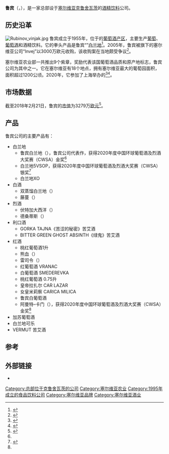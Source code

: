{{Coord|43|34|59|N|21|18|04|E|display=title}}
{{Infobox company
| name                = Rubin
| logo                = 
| logo_size           = 
| logo_alt            = 
| logo_caption        = 
| logo_padding        = 
| image               = Rubin Kruševac.jpg
| image_size          = 
| image_alt           = 
| image_caption       = 当地工厂
| trading_name        = 
| native_name         = Рубин<br>Rubin
| native_name_lang    = sr
| romanized_name      = 
| former_name         = 
| type                = [[Types_of_business_entity#Serbia|a.d.]]
| traded_as           = [[BELEX|BELEX]]: [http://www.belex.rs/trgovanje/hartija/dnevni/RUBN RUBN]
| ISIN                = 
| industry            = [[饮料|饮料]]
| genre               = <!-- Only used with media and publishing companies -->
| fate                = 
| predecessor         = <!-- or: | predecessors = -->
| successor           = <!-- or: | successors = -->
| foundation          = {{Start date and age|1955|07|14|df=yes}}
| founder             = <!-- or: | founders = -->
| defunct             = <!-- {{end date|YYYY|MM|DD}} -->
| hq_location         = Nade Marković 57
| hq_location_city    = [[克鲁舍瓦茨|克鲁舍瓦茨]]
| hq_location_country = [[塞尔维亚|塞尔维亚]]
| num_locations       = 
| num_locations_year  =  <!-- Year of num_locations data (when known) -->
| area_served         = 全球
| key_people          = Danijela Jovanović {{small|(董事长)}}<br>Zoran Bekrić {{small|(CEO)}}
| products            = 酒精饮料
| brands              = 
| production          = 
| production_year     = <!-- Year of production data (when known) -->
| services            = 
| revenue             = {{increase}} [[Euro|€]]25.86 million
| revenue_year        = {{small|2018}}<ref name="report2018">{{cite web|title=БИЛАНС УСПЕХА (2018) - Rubin|url=http://pretraga3.apr.gov.rs/docRepo/download?xbcd=7100070880694&xrnd=BA241775A0A1EB0E5AAA3BEB922BFF86D5D5894F|website=apr.gov.rs|accessdate=29 November 2019|language=sr}}</ref>
| operating_income    = 
| income_year         = <!-- Year of operating_income data (when known) -->
| net_income          = {{increase}} €2.11 million
| net_income_year     = {{small|2018}}<ref name="report2018" />
| aum                 = <!-- Only for financial-service companies -->
| assets              = {{increase}} €90.41 million
| assets_year         = {{small|2018}}<ref name="assets2018">{{cite web|title=БИЛАНС СТАЊА (2018) - Rubin|url=http://pretraga3.apr.gov.rs/docRepo/download?xbcd=7100070880687&xrnd=1FC944951EF12281BFB76768E4FF5D65442AC3C0|website=apr.gov.rs|accessdate=29 November 2019|language=sr}}</ref>
| equity              = {{increase}} €57.17 million
| equity_year         = {{small|2018}}<ref name="assets2018" />
| owner               = [[Invej_Company|Invej]] {{small|(100%)}}
| members             = 
| members_year        = <!-- Year of members data (when known) -->
| num_employees       = 309
| num_employees_year  = {{small|2018}}
| parent              = 
| divisions           = 
| subsid              = 
| module              = <!-- Used to embed other templates -->
| website             = {{URL|www.rubin.rs}}
| footnotes           = 
}}
'''鲁宾'''（{{lang|en|'''Rubin'''}}，{{lang-sr-Cyrl|Рубин}}），是一家总部设于[[塞尔维亚|塞尔维亚]][[克鲁舍瓦茨|克鲁舍瓦茨]]的[[酒精饮料|酒精饮料]]公司。

==历史沿革==
[[File:Rubinov_vinjak.jpg|thumb]]
鲁宾成立于1955年，位于{{le|西莫拉瓦|West Morava}}的[[塞尔维亚葡萄酒产区|葡萄酒产区]]，主要生产[[葡萄|葡萄]]、[[葡萄酒|葡萄酒]]和酒精饮料。它的拳头产品是鲁宾“{{lang|en|Vinjak|Vinjak}}”[[白兰地|白兰地]]<ref>{{citation |url=http://www.politika.rs/vesti/najnovije-vesti/Rubinov-vinjak-izlazi-na-francusko-trziste.lt.html |title=Rubinov vinjak izlazi na francusko tržište |publisher=Politika|language=sr}}</ref>。2005年，鲁宾被{{link-sr|普雷德拉格·佩科尼|Предраг Ранковић}}旗下的塞尔维亚公司“Invej”以3000万欧元收购，该收购案在当地颇受争议<ref>{{cite news |title=Zemunski Invej kupio Rubin |url=https://www.b92.net/info/vesti/index.php?yyyy=2005&mm=01&dd=19&nav_category=9&nav_id=160328 |accessdate=2018年12月7日 |work=b92.net |agency=Beta |publisher=Glas Javnosti |date=2005年1月19日 |language=sr}}</ref>。

塞尔维亚农业部一共推出9个紫章，奖励代表该国葡萄酒品质和原产地标志，鲁宾公司为其中之一。它在塞尔维亚有18个地点，拥有塞尔维亚最大的葡萄园面积，面积超过1200公顷。2020年，它参加了上海举办的{{link-de|ProWein酒展|ProWein}}<ref>{{Cite web|title=不来虚的！ ProWine China 2019国家/产区展团大巡礼_葡萄酒行业动态_乐酒客|url=https://www.lookvin.com/article/news/detail-54837.html|accessdate=2021-02-03|work=www.lookvin.com}}</ref><ref>{{Cite web|title=RUBIN WINERY IN SHANGHAI|url=https://www.rubin.rs/en/2019/01/20/rubin-winery-in-shanghai/|accessdate=2021-02-03|work=Rubin|language=en-US}}</ref>。

==市场数据==
截至2018年2月21日，鲁宾的[[市值|市值]]为3279万[[欧元|欧元]]<ref>{{cite web|title=Pokazatelji: RUBN|url=http://www.belex.rs/trgovanje/hartija/dnevni/RUBN|website=belex.rs|accessdate=2018年2月21日|language=sr}}</ref>。

== 产品 ==
鲁宾公司的主要产品有：
*白兰地
**鲁宾白兰地（{{lang|en|Rubinnov Vinjak, Vinjak vs}}），鲁宾公司代表作，获得2020年度中国环球葡萄酒及烈酒大奖赛（CWSA）金奖<ref name=fkgqq />
**白兰地5VSOP，获得2020年度中国环球葡萄酒及烈酒大奖赛（CWSA）银奖<ref name=fkgqq>{{Cite web|title=CWSA 2020 Results  CWSA China Wine & Spirits Awards – CWSA - China Wine & Spirits Awards|url=https://cwsa.org/cwsa-2020-results/|accessdate=2021-02-03|language=en-GB}}</ref>
**白兰地XO
*白酒
**双蒸馏白兰地（{{lang|en|PREPEČENICA}}）
**藤蔓（{{lang|en|Loza}}）
*烈酒
**伏特加大西洋（{{lang|en|VODKA ATLANTIS}}）
** 德桑蒂斯（{{lang|en|DE SANTIS}}）
*利口酒
** GORKA TAJNA《苦涩的秘密》苦艾酒
** BITTER GREEN GHOST ABSINTH《绿鬼》苦艾酒
* 红酒
** 桃红葡萄酒1升
** 熊血（{{lang|en|Medveda KRV}}）
** 雷司令（{{lang|en|GRAŠEVINA}}）
** 红葡萄酒 VRANAC
** 白葡萄酒 SMEDEREVKA
** 桃红葡萄酒 0.75升
** 皇帝拉扎尔 CAR LAZAR
** 女皇米莉察 CARICA MILICA
** 鲁宾白葡萄酒
** 阿曼特–卡门（{{lang|en|AMANTE-CARMEN}}），获得2020年度中国环球葡萄酒及烈酒大奖赛（CWSA）金奖<ref name=fkgqq />
*加苏葡萄酒
*白兰地可乐
* VERMUT 苦艾酒

==参考==
{{Reflist}}

==外部链接==
* {{official website|http://www.rubin.rs}}

[[Category:总部位于克鲁舍瓦茨的公司|Category:总部位于克鲁舍瓦茨的公司]]
[[Category:塞尔维亚农业|Category:塞尔维亚农业]]
[[Category:1995年成立的食品饮料公司|Category:1995年成立的食品饮料公司]]
[[Category:塞尔维亚品牌|Category:塞尔维亚品牌]]
[[Category:塞尔维亚酒业|Category:塞尔维亚酒业]]